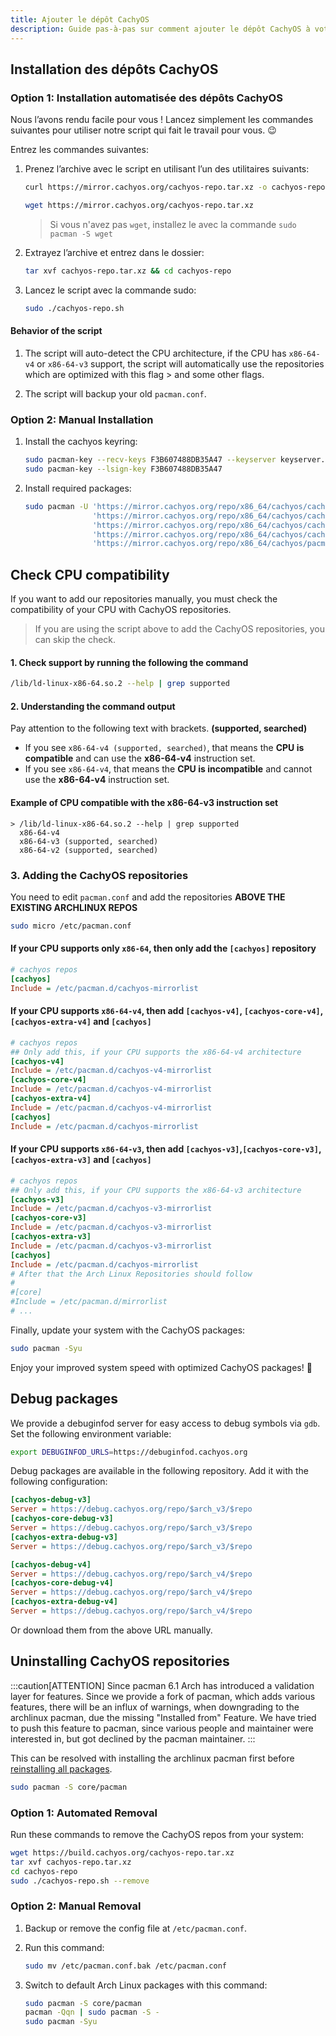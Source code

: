 ```yaml
---
title: Ajouter le dépôt CachyOS
description: Guide pas-à-pas sur comment ajouter le dépôt CachyOS à votre système  Arch Linux  avec le support du x86-64-v3, x86-64-v4
---
```



Installation des dépôts CachyOS
-------------------------------

### Option 1: Installation automatisée des dépôts CachyOS

Nous l’avons rendu facile pour vous ! Lancez simplement les commandes suivantes pour utiliser notre script qui fait le travail pour vous.  😉

Entrez les commandes suivantes:

<Steps>

1. Prenez l’archive avec le script en utilisant l’un des utilitaires suivants:

   <Tabs>

   <TabItem label="using curl">

   ```sh
   curl https://mirror.cachyos.org/cachyos-repo.tar.xz -o cachyos-repo.tar.xz
   ```

   </TabItem>
   <TabItem label="using wget">

   ```sh
   wget https://mirror.cachyos.org/cachyos-repo.tar.xz
   ```
   > Si vous n'avez pas `wget`, installez le avec la commande `sudo pacman -S wget`

   </TabItem>
   </Tabs>

2. Extrayez l’archive et entrez dans le dossier:

   ```sh
   tar xvf cachyos-repo.tar.xz && cd cachyos-repo
   ```

3. Lancez le script avec la commande sudo:

   ```sh
   sudo ./cachyos-repo.sh
   ```

</Steps>

#### Behavior of the script

<Steps>


1. The script will auto-detect the CPU architecture, if the CPU has `x86-64-v4` or `x86-64-v3` support, the script will automatically use the repositories which are optimized with this flag > and some other flags.

2. The script will backup your old `pacman.conf`.

</Steps>

### Option 2: Manual Installation

<Steps>

1. Install the cachyos keyring:

   ```sh
   sudo pacman-key --recv-keys F3B607488DB35A47 --keyserver keyserver.ubuntu.com
   sudo pacman-key --lsign-key F3B607488DB35A47
   ```

2. Install required packages:

   ```sh
   sudo pacman -U 'https://mirror.cachyos.org/repo/x86_64/cachyos/cachyos-keyring-20240331-1-any.pkg.tar.zst' \
                  'https://mirror.cachyos.org/repo/x86_64/cachyos/cachyos-mirrorlist-18-1-any.pkg.tar.zst'    \
                  'https://mirror.cachyos.org/repo/x86_64/cachyos/cachyos-v3-mirrorlist-18-1-any.pkg.tar.zst' \
                  'https://mirror.cachyos.org/repo/x86_64/cachyos/cachyos-v4-mirrorlist-6-1-any.pkg.tar.zst'  \
                  'https://mirror.cachyos.org/repo/x86_64/cachyos/pacman-6.1.0-7-x86_64.pkg.tar.zst'
   ```

</Steps>

## Check CPU compatibility
If you want to add our repositories manually, you must check the compatibility of your CPU with CachyOS repositories.
> If you are using the script above to add the CachyOS repositories, you can skip the check.

#### 1. Check support by running the following the command
```sh
/lib/ld-linux-x86-64.so.2 --help | grep supported
```

#### 2. Understanding the command output
Pay attention to the following text with brackets. **(supported, searched)**
- If you see `x86-64-v4 (supported, searched)`, that means the **CPU is compatible** and can use the **x86-64-v4** instruction set.
- If you see `x86-64-v4`, that means the **CPU is incompatible** and cannot use the **x86-64-v4** instruction set.

#### Example of CPU compatible with the x86-64-v3 instruction set
```
> /lib/ld-linux-x86-64.so.2 --help | grep supported
  x86-64-v4
  x86-64-v3 (supported, searched)
  x86-64-v2 (supported, searched)
```

### 3. Adding the CachyOS repositories
You need to edit `pacman.conf` and add the repositories **ABOVE THE EXISTING ARCHLINUX REPOS**
```sh
sudo micro /etc/pacman.conf
```

#### If your CPU supports only `x86-64`, then only add the `[cachyos]` repository
```ini
# cachyos repos
[cachyos]
Include = /etc/pacman.d/cachyos-mirrorlist
```

#### If your CPU supports `x86-64-v4`, then add `[cachyos-v4]`, `[cachyos-core-v4]`, `[cachyos-extra-v4]` and `[cachyos]`
```ini
# cachyos repos
## Only add this, if your CPU supports the x86-64-v4 architecture
[cachyos-v4]
Include = /etc/pacman.d/cachyos-v4-mirrorlist
[cachyos-core-v4]
Include = /etc/pacman.d/cachyos-v4-mirrorlist
[cachyos-extra-v4]
Include = /etc/pacman.d/cachyos-v4-mirrorlist
[cachyos]
Include = /etc/pacman.d/cachyos-mirrorlist
```

#### If your CPU supports `x86-64-v3`, then add `[cachyos-v3]`,`[cachyos-core-v3]`,`[cachyos-extra-v3]` and `[cachyos]`
```ini
# cachyos repos
## Only add this, if your CPU supports the x86-64-v3 architecture
[cachyos-v3]
Include = /etc/pacman.d/cachyos-v3-mirrorlist
[cachyos-core-v3]
Include = /etc/pacman.d/cachyos-v3-mirrorlist
[cachyos-extra-v3]
Include = /etc/pacman.d/cachyos-v3-mirrorlist
[cachyos]
Include = /etc/pacman.d/cachyos-mirrorlist
# After that the Arch Linux Repositories should follow
#
#[core]
#Include = /etc/pacman.d/mirrorlist
# ...
```

Finally, update your system with the CachyOS packages:

```bash
sudo pacman -Syu
```
Enjoy your improved system speed with optimized CachyOS packages! 🎉

Debug packages
--------------

We provide a debuginfod server for easy access to debug symbols via `gdb`. Set the following environment variable:

```bash
export DEBUGINFOD_URLS=https://debuginfod.cachyos.org
```

Debug packages are available in the following repository. Add it with the following configuration:

```ini
[cachyos-debug-v3]
Server = https://debug.cachyos.org/repo/$arch_v3/$repo
[cachyos-core-debug-v3]
Server = https://debug.cachyos.org/repo/$arch_v3/$repo
[cachyos-extra-debug-v3]
Server = https://debug.cachyos.org/repo/$arch_v3/$repo
```

```ini
[cachyos-debug-v4]
Server = https://debug.cachyos.org/repo/$arch_v4/$repo
[cachyos-core-debug-v4]
Server = https://debug.cachyos.org/repo/$arch_v4/$repo
[cachyos-extra-debug-v4]
Server = https://debug.cachyos.org/repo/$arch_v4/$repo
```

Or download them from the above URL manually.


Uninstalling CachyOS repositories
---------------------------------

:::caution[ATTENTION]
Since pacman 6.1 Arch has introduced a validation layer for features. Since we provide a fork of pacman, which adds various features, there will be an influx of warnings, when downgrading to the archlinux pacman, due the missing "Installed from" Feature.
We have tried to push this feature to pacman, since various people and maintainer were interested in, but got declined by the pacman maintainer.
:::

This can be resolved with installing the archlinux pacman first before [reinstalling all packages](https://wiki.archlinux.org/title/Pacman/Tips_and_tricks#Reinstalling_all_packages).
```sh
sudo pacman -S core/pacman
```

### Option 1: Automated Removal

Run these commands to remove the CachyOS repos from your system:

```sh
wget https://build.cachyos.org/cachyos-repo.tar.xz
tar xvf cachyos-repo.tar.xz
cd cachyos-repo
sudo ./cachyos-repo.sh --remove
```

### Option 2: Manual Removal

<Steps>

1. Backup or remove the config file at `/etc/pacman.conf`.

2. Run this command:

   ```sh
   sudo mv /etc/pacman.conf.bak /etc/pacman.conf
   ```

3. Switch to default Arch Linux packages with this command:

   ```sh
   sudo pacman -S core/pacman
   pacman -Qqn | sudo pacman -S -
   sudo pacman -Syu
   ```

</Steps>

